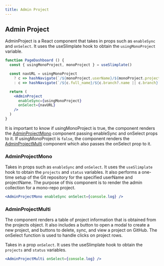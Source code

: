 ```yaml
---
title: Admin Project
---
```


## Admin Project

AdminProject is a React component that takes in props such as `enableSync` and `onSelect`. It uses the useSlimplate hook to obtain the `usingMonoProject` variable.

```jsx
function PageDashboard () {
  const { usingMonoProject, monoProject } = useSlimplate()

  const navURL = usingMonoProject
    ? c => hashNavigate(`/${monoProject.userName}/${monoProject.projectName}/${monoProject.branch}/${c.name}`)
    : c => hashNavigate(`/${c.full_name}/${c.branch?.name || c.branch}`)

  return (
    <AdminProject
      enableSync={usingMonoProject}
      onSelect={navURL}
    />
  )
}
```

It is important to know if usingMonoProject is true, the component renders the [AdminProjectMono](/adminViews/admin-project#adminprojectmono) component passing enableSync and onSelect props to it. If usingMonoProject is `false`, the component renders the [AdminProjectMulti](/adminViews/admin-project#adminprojectmulti) component which also passes the onSelect prop to it.

### AdminProjectMono

Takes in props such as `enableSync` and `onSelect`. It uses the `useSlimplate` hook to obtain the `projects` and `status` variables. It also performs a one-time setup of the Git repository for the specified userName and projectName. The purpose of this component is to render the admin collection for a mono-repo project.

```jsx
<AdminProjectMono enableSync onSelect={console.log} />
```

<Callout type='warning' emoji='⚠️' />

### AdminProjectMulti

The component renders a table of project information that is obtained from the projects object. It also includes a button to open a modal to create a new project, and buttons to delete, sync, and view a project on GitHub. The onSelect function is used to handle clicks on project rows.

Takes in a prop `onSelect`. It uses the useSlimplate hook to obtain the `projects` and `status` variables.

```jsx
<AdminProjectMulti onSelect={console.log} />
```
